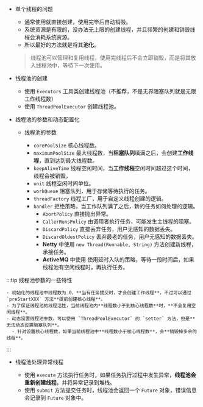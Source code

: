 - 单个线程的问题

  - 通常使用就直接创建，使用完毕后自动销毁。
  - 系统资源是有限的，没办法无上限的创建线程，并且频繁的创建和销毁线程会消耗系统资源。
  - 所以最好的方法就是将其**池化**。

  > 线程池可以管理和复用线程，使用完线程后不会立即销毁，而是将其放入线程池中，等待下一次使用。

- 线程池的创建

  - 使用 `Executors` 工具类创建线程池（不推荐，不是无界阻塞队列就是无限工作线程数）
  - 使用 `ThreadPoolExecutor` 创建线程池。

- 线程池的参数和动态配置化

  - 线程池的参数

    - `corePoolSize` 核心线程数。
    - `maximumPoolSize` 最大线程数，当**阻塞队列**填满之后，会创建**工作线程**，直到达到最大线程数。
    - `keepAliveTime` 线程空闲时间，当**工作线程**空闲时间超过这个时间，线程会被销毁。
    - `unit` 线程空闲时间单位。
    - `workQueue` 阻塞队列，用于存储等待执行的任务。
    - `threadFactory` 线程工厂，用于自定义线程创建的逻辑。
    - `handler` 拒绝策略，当工作队列满了之后，新的任务如何处理的逻辑。
      - `AbortPolicy` 直接抛出异常。
      - `CallerRunsPolicy` 由调用者执行任务，可能发生主线程的阻塞。
      - `DiscardPolicy` 直接丢弃任务，用户无感知的数据丢失。
      - `DiscardOldestPolicy` 丢弃最老的任务，用户无感知的数据丢失。
      - **Netty** 中使用 `new Thread(Runnable, String)` 方法创建新线程，承接任务。
      - **ActiveMQ** 中使用 使用延时入队的策略，等待一段时间后，如果线程池有空闲线程时，再执行任务。

:::tip 线程池参数的一些特性

    - 初始化的线程池中线程数为 0，**当有任务提交时，才会创建工作线程**，不过可以通过 `preStartXXX` 方法**提前创建核心线程**。
    - 为了保证线程池的线程活性，当前线程池内**线程数小于到核心线程数**时，**不会复用空闲线程**。
    - 动态设置线程池参数，可以使用 `ThreadPoolExecutor` 的 `setter` 方法，但是**无法动态设置阻塞队列**。
      - 针对设置核心线程数，如果当前线程池中**线程数小于核心线程数**，会**销毁掉多余的线程**。

:::

- 线程池处理异常线程

  - 使用 `execute` 方法执行任务时，如果任务执行过程中发生异常，**线程池会重新创建线程**，并将异常记录到堆栈。
  - 使用 `submit` 方法提交任务时，线程池会返回一个 `Future` 对象，错误信息会记录到 `Future` 对象中。

